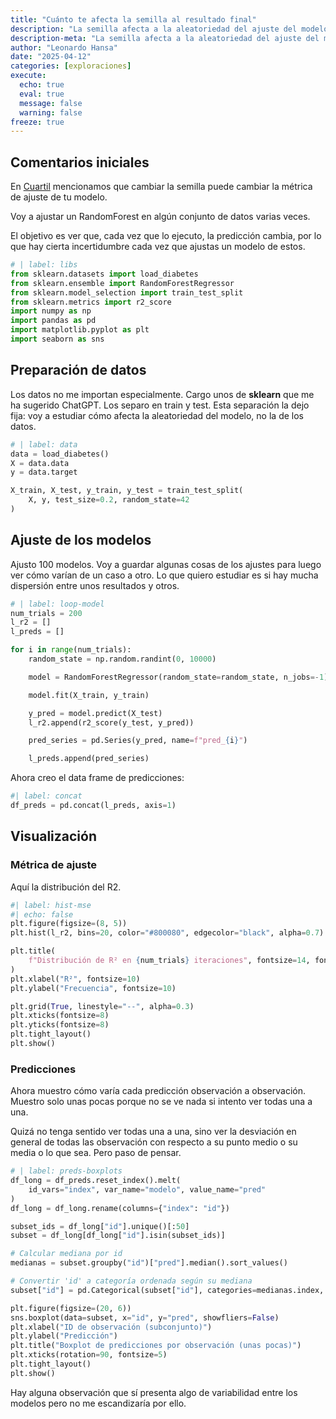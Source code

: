 ```yaml
---
title: "Cuánto te afecta la semilla al resultado final"
description: "La semilla afecta a la aleatoriedad del ajuste del modelo. Esto puede generar una incertidumbre que no siempre se tiene en cuenta."
description-meta: "La semilla afecta a la aleatoriedad del ajuste del modelo. Esto puede generar una incertidumbre que no siempre se tiene en cuenta."
author: "Leonardo Hansa"
date: "2025-04-12"
categories: [exploraciones]
execute: 
  echo: true
  eval: true
  message: false
  warning: false
freeze: true
---
```


## Comentarios iniciales

En [Cuartil](https://open.spotify.com/episode/0Bl4iZq1o5s2Kd5WESm2Cu?si=LgiczmLkTfOpc0vKREYI9w) mencionamos que cambiar la semilla puede cambiar la métrica de ajuste de tu modelo.

Voy a ajustar un RandomForest en algún conjunto de datos varias veces. 

El objetivo es ver que, cada vez que lo ejecuto, la predicción cambia, por lo que hay cierta incertidumbre cada vez que ajustas un modelo de estos. 

```python
# | label: libs
from sklearn.datasets import load_diabetes
from sklearn.ensemble import RandomForestRegressor
from sklearn.model_selection import train_test_split
from sklearn.metrics import r2_score
import numpy as np
import pandas as pd
import matplotlib.pyplot as plt
import seaborn as sns
```

## Preparación de datos

Los datos no me importan especialmente. Cargo unos de **sklearn** que me ha sugerido ChatGPT. Los separo en train y test. Esta separación la dejo fija: voy a estudiar cómo afecta la aleatoriedad del modelo, no la de los datos.

```python
# | label: data
data = load_diabetes()
X = data.data
y = data.target

X_train, X_test, y_train, y_test = train_test_split(
    X, y, test_size=0.2, random_state=42
)
```

## Ajuste de los modelos

Ajusto 100 modelos. Voy a guardar algunas cosas de los ajustes para luego ver cómo varían de un caso a otro. Lo que quiero estudiar es si hay mucha dispersión entre unos resultados y otros.

```python
# | label: loop-model
num_trials = 200
l_r2 = []
l_preds = []

for i in range(num_trials):
    random_state = np.random.randint(0, 10000)

    model = RandomForestRegressor(random_state=random_state, n_jobs=-1)

    model.fit(X_train, y_train)

    y_pred = model.predict(X_test)
    l_r2.append(r2_score(y_test, y_pred))

    pred_series = pd.Series(y_pred, name=f"pred_{i}")

    l_preds.append(pred_series)
```

Ahora creo el data frame de predicciones:

```python
#| label: concat
df_preds = pd.concat(l_preds, axis=1)
```

## Visualización

### Métrica de ajuste

Aquí la distribución del R2.

```python
#| label: hist-mse
#| echo: false
plt.figure(figsize=(8, 5))
plt.hist(l_r2, bins=20, color="#800080", edgecolor="black", alpha=0.7)

plt.title(
    f"Distribución de R² en {num_trials} iteraciones", fontsize=14, fontweight="bold"
)
plt.xlabel("R²", fontsize=10)
plt.ylabel("Frecuencia", fontsize=10)

plt.grid(True, linestyle="--", alpha=0.3)
plt.xticks(fontsize=8)
plt.yticks(fontsize=8)
plt.tight_layout()
plt.show()
```


### Predicciones

Ahora muestro cómo varía cada predicción observación a observación. Muestro solo unas pocas porque no se ve nada si intento ver todas una a una. 

Quizá no tenga sentido ver todas una a una, sino ver la desviación en general de todas las observación con respecto a su punto medio o su media o lo que sea. Pero paso de pensar. 

```python
# | label: preds-boxplots
df_long = df_preds.reset_index().melt(
    id_vars="index", var_name="modelo", value_name="pred"
)
df_long = df_long.rename(columns={"index": "id"})

subset_ids = df_long["id"].unique()[:50]
subset = df_long[df_long["id"].isin(subset_ids)]

# Calcular mediana por id
medianas = subset.groupby("id")["pred"].median().sort_values()

# Convertir 'id' a categoría ordenada según su mediana
subset["id"] = pd.Categorical(subset["id"], categories=medianas.index, ordered=True)

plt.figure(figsize=(20, 6))
sns.boxplot(data=subset, x="id", y="pred", showfliers=False)
plt.xlabel("ID de observación (subconjunto)")
plt.ylabel("Predicción")
plt.title("Boxplot de predicciones por observación (unas pocas)")
plt.xticks(rotation=90, fontsize=5)
plt.tight_layout()
plt.show()
```

Hay alguna observación que sí presenta algo de variabilidad entre los modelos pero no me escandizaría por ello. 

